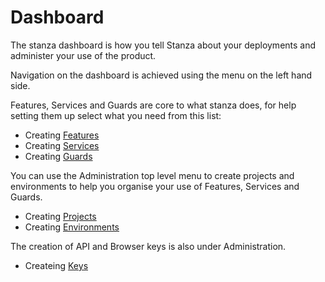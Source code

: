 
# Dashboard 

The stanza dashboard is how you tell Stanza about your deployments and administer your use of the product.

Navigation on the dashboard is achieved using the menu on the left hand side. 

Features, Services and Guards are core to what stanza does, for help setting them up select what you need from this list:
- Creating [Features](dashboard/features)
- Creating [Services](dashboard/services)
- Creating [Guards](dashboard/guards)

You can use the Administration top level menu to create projects and environments to help you organise your use of Features, Services and Guards. 

- Creating [Projects](dashboard/admninistration/projects)
- Creating [Environments](dashboard/administration/environments)

The creation of API and Browser keys is also under Administration.
- Createing [Keys](dashboard/administration/keys)